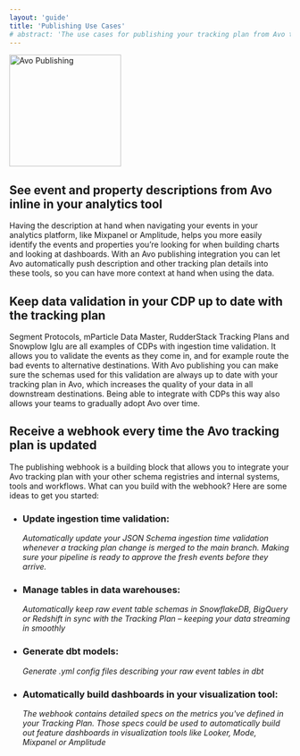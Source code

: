 ```yaml
---
layout: 'guide'
title: 'Publishing Use Cases'
# abstract: 'The use cases for publishing your tracking plan from Avo to your analytics tool or CDP'
---
```



<p>
  <img
    src={'/images/publishing.svg')}
    width="200px"
    alt="Avo Publishing"
/>

</p>

## See event and property descriptions from Avo inline in your analytics tool

Having the description at hand when navigating your events in your analytics platform, like Mixpanel or Amplitude, helps you more easily identify the events and properties you’re looking for when building charts and looking at dashboards.
With an Avo publishing integration you can let Avo automatically push description and other tracking plan details into these tools, so you can have more context at hand when using the data.

## Keep data validation in your CDP up to date with the tracking plan

Segment Protocols, mParticle Data Master, RudderStack Tracking Plans and Snowplow Iglu are all examples of CDPs with ingestion time validation. It allows you to validate the events as they come in, and for example route the bad events to alternative destinations.
With Avo publishing you can make sure the schemas used for this validation are always up to date with your tracking plan in Avo, which increases the quality of your data in all downstream destinations.
Being able to integrate with CDPs this way also allows your teams to gradually adopt Avo over time.

## Receive a webhook every time the Avo tracking plan is updated

The publishing webhook is a building block that allows you to integrate your Avo tracking plan with your other schema registries and internal systems, tools and workflows.
What can you build with the webhook?
Here are some ideas to get you started:

- ### **Update ingestion time validation:**
  _Automatically update your JSON Schema ingestion time validation whenever a tracking plan change is merged to the main branch. Making sure your pipeline is ready to approve the fresh events before they arrive._
- ### **Manage tables in data warehouses:**
  _Automatically keep raw event table schemas in SnowflakeDB, BigQuery or Redshift in sync with the Tracking Plan – keeping your data streaming in smoothly_
- ### **Generate dbt models:**
  _Generate .yml config files describing your raw event tables in dbt_
- ### **Automatically build dashboards in your visualization tool:**
  _The webhook contains detailed specs on the metrics you've defined in your Tracking Plan. Those specs could be used to automatically build out feature dashboards in visualization tools like Looker, Mode, Mixpanel or Amplitude_
